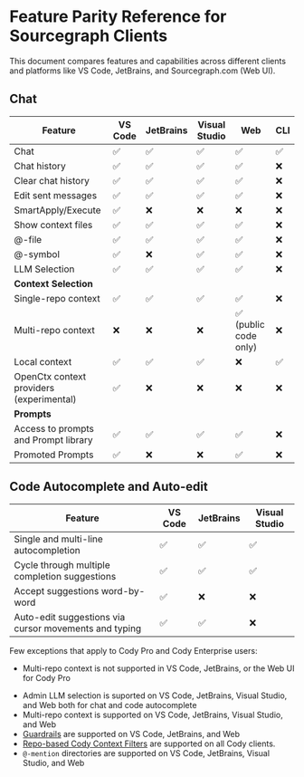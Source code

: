 # Feature Parity Reference for Sourcegraph Clients

<p className="subtitle">This document compares features and capabilities across different clients and platforms like VS Code, JetBrains, and Sourcegraph.com (Web UI).</p>

## Chat

|               **Feature**                | **VS Code** | **JetBrains** | **Visual Studio** |       **Web**        | **CLI** |
| ---------------------------------------- | ----------- | ------------- | ----------------- | -------------------- | ------- |
| Chat                                     | ✅           | ✅             | ✅                 | ✅                    | ✅       |
| Chat history                             | ✅           | ✅             | ✅                 | ✅                    | ❌       |
| Clear chat history                       | ✅           | ✅             | ✅                 | ✅                    | ❌       |
| Edit sent messages                       | ✅           | ✅             | ✅                 | ✅                    | ❌       |
| SmartApply/Execute                       | ✅           | ❌             | ❌                 | ❌                    | ❌       |
| Show context files                       | ✅           | ✅             | ✅                 | ✅                    | ❌       |
| @-file                                   | ✅           | ✅             | ✅                 | ✅                    | ❌       |
| @-symbol                                 | ✅           | ❌             | ✅                 | ✅                    | ❌       |
| LLM Selection                            | ✅           | ✅             | ✅                 | ✅                    | ❌       |
| **Context Selection**                    |             |               |                   |                      |         |
| Single-repo context                      | ✅           | ✅             | ✅                 | ✅                    | ❌       |
| Multi-repo context                       | ❌           | ❌             | ❌                 | ✅ (public code only) | ❌       |
| Local context                            | ✅           | ✅             | ✅                 | ❌                    | ✅       |
| OpenCtx context providers (experimental) | ✅           | ❌             | ❌                 | ❌                    | ❌       |
| **Prompts**                              |             |               |                   |                      |         |
| Access to prompts and Prompt library     | ✅           | ✅             | ✅                 | ✅                    | ❌       |
| Promoted Prompts                         | ✅           | ❌             | ❌                 | ✅                    | ❌       |

## Code Autocomplete and Auto-edit

|                      **Feature**                       | **VS Code** | **JetBrains** | **Visual Studio** |
| ------------------------------------------------------ | ----------- | ------------- | ----------------- |
| Single and multi-line autocompletion                   | ✅           | ✅             | ✅                 |
| Cycle through multiple completion suggestions          | ✅           | ✅             | ✅                 |
| Accept suggestions word-by-word                        | ✅           | ❌             | ❌                 |
| Auto-edit suggestions via  cursor movements and typing | ✅           | ✅             | ❌                 |

Few exceptions that apply to Cody Pro and Cody Enterprise users:

<Accordion title="For Cody Pro">

- Multi-repo context is not supported in VS Code, JetBrains, or the Web UI for Cody Pro

</Accordion>

<Accordion title="For Cody Enterprise">

- Admin LLM selection is suported on VS Code, JetBrains, Visual Studio, and Web both for chat and code autocomplete
- Multi-repo context is supported on VS Code, JetBrains, Visual Studio, and Web
- [Guardrails](/cody/clients/enable-cody-enterprise#guardrails) are supported on VS Code, JetBrains, and Web
- [Repo-based Cody Context Filters](/cody/capabilities/ignore-context#cody-context-filters) are supported on all Cody clients.
- `@-mention` directories are supported on VS Code, JetBrains, Visual Studio, and Web

</Accordion>
